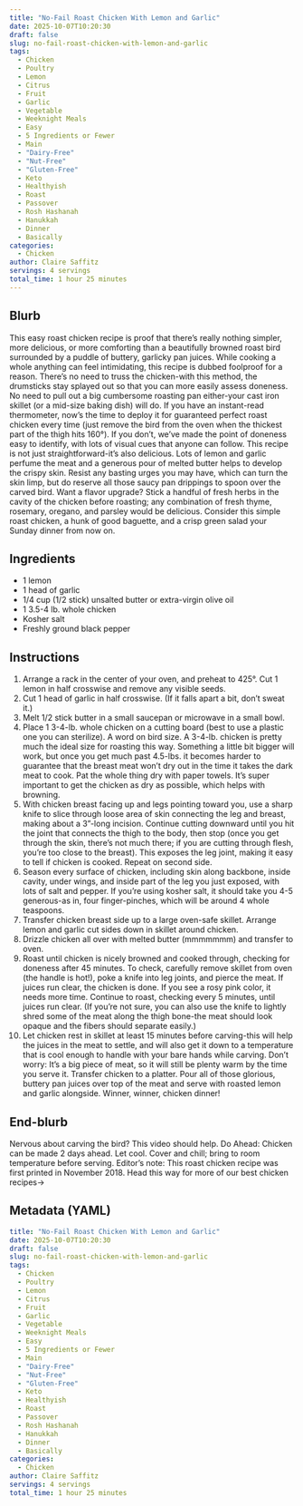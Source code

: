 ```yaml
---
title: "No-Fail Roast Chicken With Lemon and Garlic"
date: 2025-10-07T10:20:30
draft: false
slug: no-fail-roast-chicken-with-lemon-and-garlic
tags:
  - Chicken
  - Poultry
  - Lemon
  - Citrus
  - Fruit
  - Garlic
  - Vegetable
  - Weeknight Meals
  - Easy
  - 5 Ingredients or Fewer
  - Main
  - "Dairy-Free"
  - "Nut-Free"
  - "Gluten-Free"
  - Keto
  - Healthyish
  - Roast
  - Passover
  - Rosh Hashanah
  - Hanukkah
  - Dinner
  - Basically
categories:
  - Chicken
author: Claire Saffitz
servings: 4 servings
total_time: 1 hour 25 minutes
---
```

## Blurb

This easy roast chicken recipe is proof that there's really nothing simpler, more delicious, or more comforting than a beautifully browned roast bird surrounded by a puddle of buttery, garlicky pan juices. While cooking a whole anything can feel intimidating, this recipe is dubbed foolproof for a reason. There's no need to truss the chicken-with this method, the drumsticks stay splayed out so that you can more easily assess doneness. No need to pull out a big cumbersome roasting pan either-your cast iron skillet (or a mid-size baking dish) will do. If you have an instant-read thermometer, now's the time to deploy it for guaranteed perfect roast chicken every time (just remove the bird from the oven when the thickest part of the thigh hits 160°). If you don't, we've made the point of doneness easy to identify, with lots of visual cues that anyone can follow. This recipe is not just straightforward-it's also delicious. Lots of lemon and garlic perfume the meat and a generous pour of melted butter helps to develop the crispy skin. Resist any basting urges you may have, which can turn the skin limp, but do reserve all those saucy pan drippings to spoon over the carved bird. Want a flavor upgrade? Stick a handful of fresh herbs in the cavity of the chicken before roasting; any combination of fresh thyme, rosemary, oregano, and parsley would be delicious. Consider this simple roast chicken, a hunk of good baguette, and a crisp green salad your Sunday dinner from now on.

## Ingredients

- 1 lemon
- 1 head of garlic
- 1/4 cup (1/2 stick) unsalted butter or extra-virgin olive oil
- 1 3.5-4 lb. whole chicken
- Kosher salt
- Freshly ground black pepper

## Instructions

1. Arrange a rack in the center of your oven, and preheat to 425°. Cut 1 lemon in half crosswise and remove any visible seeds.
2. Cut 1 head of garlic in half crosswise. (If it falls apart a bit, don't sweat it.)
3. Melt 1/2 stick butter in a small saucepan or microwave in a small bowl.
4. Place 1 3-4-lb. whole chicken on a cutting board (best to use a plastic one you can sterilize). A word on bird size. A 3-4-lb. chicken is pretty much the ideal size for roasting this way. Something a little bit bigger will work, but once you get much past 4.5-lbs. it becomes harder to guarantee that the breast meat won't dry out in the time it takes the dark meat to cook. Pat the whole thing dry with paper towels. It's super important to get the chicken as dry as possible, which helps with browning.
5. With chicken breast facing up and legs pointing toward you, use a sharp knife to slice through loose area of skin connecting the leg and breast, making about a 3"-long incision. Continue cutting downward until you hit the joint that connects the thigh to the body, then stop (once you get through the skin, there's not much there; if you are cutting through flesh, you're too close to the breast). This exposes the leg joint, making it easy to tell if chicken is cooked. Repeat on second side.
6. Season every surface of chicken, including skin along backbone, inside cavity, under wings, and inside part of the leg you just exposed, with lots of salt and pepper. If you're using kosher salt, it should take you 4-5 generous-as in, four finger-pinches, which will be around 4 whole teaspoons.
7. Transfer chicken breast side up to a large oven-safe skillet. Arrange lemon and garlic cut sides down in skillet around chicken.
8. Drizzle chicken all over with melted butter (mmmmmmm) and transfer to oven.
9. Roast until chicken is nicely browned and cooked through, checking for doneness after 45 minutes. To check, carefully remove skillet from oven (the handle is hot!), poke a knife into leg joints, and pierce the meat. If juices run clear, the chicken is done. If you see a rosy pink color, it needs more time. Continue to roast, checking every 5 minutes, until juices run clear. (If you're not sure, you can also use the knife to lightly shred some of the meat along the thigh bone-the meat should look opaque and the fibers should separate easily.)
10. Let chicken rest in skillet at least 15 minutes before carving-this will help the juices in the meat to settle, and will also get it down to a temperature that is cool enough to handle with your bare hands while carving. Don't worry: It's a big piece of meat, so it will still be plenty warm by the time you serve it. Transfer chicken to a platter. Pour all of those glorious, buttery pan juices over top of the meat and serve with roasted lemon and garlic alongside. Winner, winner, chicken dinner!

## End-blurb

Nervous about carving the bird? This video should help. Do Ahead: Chicken can be made 2 days ahead. Let cool. Cover and chill; bring to room temperature before serving. Editor's note: This roast chicken recipe was first printed in November 2018. Head this way for more of our best chicken recipes→


## Metadata (YAML)

```yaml
title: "No-Fail Roast Chicken With Lemon and Garlic"
date: 2025-10-07T10:20:30
draft: false
slug: no-fail-roast-chicken-with-lemon-and-garlic
tags:
  - Chicken
  - Poultry
  - Lemon
  - Citrus
  - Fruit
  - Garlic
  - Vegetable
  - Weeknight Meals
  - Easy
  - 5 Ingredients or Fewer
  - Main
  - "Dairy-Free"
  - "Nut-Free"
  - "Gluten-Free"
  - Keto
  - Healthyish
  - Roast
  - Passover
  - Rosh Hashanah
  - Hanukkah
  - Dinner
  - Basically
categories:
  - Chicken
author: Claire Saffitz
servings: 4 servings
total_time: 1 hour 25 minutes
```
